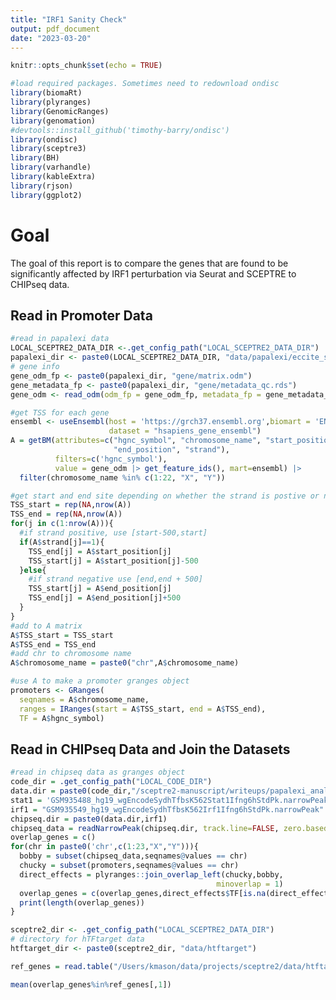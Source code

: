 ```yaml
---
title: "IRF1 Sanity Check"
output: pdf_document
date: "2023-03-20"
---
```


```r
knitr::opts_chunk$set(echo = TRUE)
```

```r
#load required packages. Sometimes need to redownload ondisc
library(biomaRt)
library(plyranges)
library(GenomicRanges)
library(genomation)
#devtools::install_github('timothy-barry/ondisc')
library(ondisc) 
library(sceptre3)
library(BH)
library(varhandle)
library(kableExtra)
library(rjson)
library(ggplot2)
```

# Goal

The goal of this report is to compare the genes that are found to be significantly affected by IRF1 perturbation via Seurat and SCEPTRE to CHIPseq data. 

## Read in Promoter Data

```r
#read in papalexi data
LOCAL_SCEPTRE2_DATA_DIR <-.get_config_path("LOCAL_SCEPTRE2_DATA_DIR")
papalexi_dir <- paste0(LOCAL_SCEPTRE2_DATA_DIR, "data/papalexi/eccite_screen/")
# gene info
gene_odm_fp <- paste0(papalexi_dir, "gene/matrix.odm")
gene_metadata_fp <- paste0(papalexi_dir, "gene/metadata_qc.rds")
gene_odm <- read_odm(odm_fp = gene_odm_fp, metadata_fp = gene_metadata_fp)
```


```r
#get TSS for each gene 
ensembl <- useEnsembl(host = 'https://grch37.ensembl.org',biomart = 'ENSEMBL_MART_ENSEMBL', 
                      dataset = "hsapiens_gene_ensembl")
A = getBM(attributes=c("hgnc_symbol", "chromosome_name", "start_position", 
                       "end_position", "strand"),
          filters=c('hgnc_symbol'),
          value = gene_odm |> get_feature_ids(), mart=ensembl) |>
  filter(chromosome_name %in% c(1:22, "X", "Y"))
```

```r
#get start and end site depending on whether the strand is postive or negative 
TSS_start = rep(NA,nrow(A))
TSS_end = rep(NA,nrow(A))
for(j in c(1:nrow(A))){
  #if strand positive, use [start-500,start]
  if(A$strand[j]==1){
    TSS_end[j] = A$start_position[j]
    TSS_start[j] = A$start_position[j]-500
  }else{
    #if strand negative use [end,end + 500]
    TSS_start[j] = A$end_position[j]
    TSS_end[j] = A$end_position[j]+500
  }
}
#add to A matrix 
A$TSS_start = TSS_start
A$TSS_end = TSS_end
#add chr to chromosome name 
A$chromosome_name = paste0("chr",A$chromosome_name)
```

```r
#use A to make a promoter granges object
promoters <- GRanges(
  seqnames = A$chromosome_name,
  ranges = IRanges(start = A$TSS_start, end = A$TSS_end),
  TF = A$hgnc_symbol)
```

## Read in CHIPseq Data and Join the Datasets

```r
#read in chipseq data as granges object 
code_dir = .get_config_path("LOCAL_CODE_DIR")
data.dir = paste0(code_dir,"/sceptre2-manuscript/writeups/papalexi_analysis/")
stat1 = 'GSM935488_hg19_wgEncodeSydhTfbsK562Stat1Ifng6hStdPk.narrowPeak'
irf1 = "GSM935549_hg19_wgEncodeSydhTfbsK562Irf1Ifng6hStdPk.narrowPeak"
chipseq.dir = paste0(data.dir,irf1)
chipseq_data = readNarrowPeak(chipseq.dir, track.line=FALSE, zero.based=TRUE)
overlap_genes = c()
for(chr in paste0('chr',c(1:23,"X","Y"))){
  bobby = subset(chipseq_data,seqnames@values == chr)
  chucky = subset(promoters,seqnames@values == chr)
  direct_effects = plyranges::join_overlap_left(chucky,bobby,
                                              minoverlap = 1)
  overlap_genes = c(overlap_genes,direct_effects$TF[is.na(direct_effects$score)==F])
  print(length(overlap_genes))
}
```


```r
sceptre2_dir <- .get_config_path("LOCAL_SCEPTRE2_DATA_DIR")
# directory for hTFtarget data
htftarget_dir <- paste0(sceptre2_dir, "data/htftarget")
```

```r
ref_genes = read.table("/Users/kmason/data/projects/sceptre2/data/htftarget/IRF1_target_copy.txt",sep="\t", header=TRUE)
```

```r
mean(overlap_genes%in%ref_genes[,1])
```
